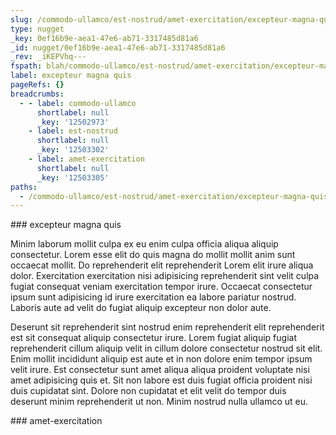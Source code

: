 ```yaml
---
slug: /commodo-ullamco/est-nostrud/amet-exercitation/excepteur-magna-quis
type: nugget
_key: 0ef16b9e-aea1-47e6-ab71-3317485d81a6
_id: nugget/0ef16b9e-aea1-47e6-ab71-3317485d81a6
_rev: _iKEPVhq---
fspath: blah/commodo-ullamco/est-nostrud/amet-exercitation/excepteur-magna-quis.md
label: excepteur magna quis
pageRefs: {}
breadcrumbs:
  - - label: commodo-ullamco
      shortlabel: null
      _key: '12502973'
    - label: est-nostrud
      shortlabel: null
      _key: '12503302'
    - label: amet-exercitation
      shortlabel: null
      _key: '12503305'
paths:
  - /commodo-ullamco/est-nostrud/amet-exercitation/excepteur-magna-quis
---
```


<NuggetArea>
<Nugget slug="/commodo-ullamco/est-nostrud/amet-exercitation/excepteur-magna-quis" type="nugget" _key="0ef16b9e-aea1-47e6-ab71-3317485d81a6" _id="nugget/0ef16b9e-aea1-47e6-ab71-3317485d81a6" _rev="_iKEPVhq---" fspath="blah/commodo-ullamco/est-nostrud/amet-exercitation/excepteur-magna-quis.md" label="excepteur magna quis" paths="/commodo-ullamco/est-nostrud/amet-exercitation/excepteur-magna-quis">
<NuggetBody>
### excepteur magna quis

Minim laborum mollit culpa ex eu enim culpa officia aliqua aliquip consectetur. Lorem esse elit do quis magna do mollit mollit anim sunt occaecat mollit. Do reprehenderit elit reprehenderit Lorem elit irure aliqua dolor. Exercitation exercitation nisi adipisicing reprehenderit sint velit culpa fugiat consequat veniam exercitation tempor irure. Occaecat consectetur ipsum sunt adipisicing id irure exercitation ea labore pariatur nostrud. Laboris aute ad velit do fugiat aliquip excepteur non dolor aute.

Deserunt sit reprehenderit sint nostrud enim reprehenderit elit reprehenderit est sit consequat aliquip consectetur irure. Lorem fugiat aliquip fugiat reprehenderit cillum aliquip velit in cillum dolore consectetur nostrud sit elit. Enim mollit incididunt aliquip est aute et in non dolore enim tempor ipsum velit irure. Est consectetur sunt amet aliqua aliqua proident voluptate nisi amet adipisicing quis et. Sit non labore est duis fugiat officia proident nisi duis cupidatat sint. Dolore non cupidatat et elit velit do tempor duis deserunt minim reprehenderit ut non. Minim nostrud nulla ullamco ut eu.

</NuggetBody>
<Breadcrumbs>
<Crumbs>
<Crumb _key="12502973" label="commodo-ullamco" /><Crumb _key="12503302" label="est-nostrud" /><Crumb _key="12503305" label="amet-exercitation" />
</Crumbs>
</Breadcrumbs>
</Nugget>

<NuggetsInbound>
</NuggetsInbound>
<NuggetsOutbound>
</NuggetsOutbound>
</NuggetArea>
<PassagesInbound>
<Passage direction="inbound" type="passage" _key="12503305" _id="passage/12503305" _rev="_iKEPVhi---" label="amet-exercitation" passage="amet-exercitation" fspath="blah/commodo-ullamco/est-nostrud/amet-exercitation" paths="/commodo-ullamco/est-nostrud/amet-exercitation" slug="/commodo-ullamco/est-nostrud/amet-exercitation">
<NuggetBody>
### amet-exercitation

</NuggetBody>
<Breadcrumbs>
<Crumbs>
<Crumb _key="12502973" label="commodo-ullamco" /><Crumb _key="12503302" label="est-nostrud" />
</Crumbs>
</Breadcrumbs>
</Passage>

</PassagesInbound>
<PassagesOutbound>
</PassagesOutbound>